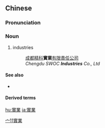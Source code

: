 {{also|实业|実業}}
==Chinese==
{{zh-forms|s=实业}}

===Pronunciation===
{{zh-pron
|m=shíyè
|c=sat6 jip6
|mn=si̍t-gia̍p
|cat=n
}}

===Noun===
{{zh-noun}}
# industries
#: [[成都]][[精科]]'''實業'''[[有限]][[責任]][[公司]]
#: ''Chengdu SWOC '''Industries''' Co., Ltd''

====See also====
* {{zh-l|產業}}

====Derived terms====
{{zh-der|實業家|實業界}}

[[Category:zh:Business|宀11實業]]

[[hu:實業]]
[[ja:實業]]